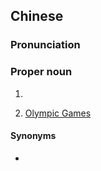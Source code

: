 {{also|世运}}
==Chinese==
{{zh-forms|s=世运}}
{{zh-wp|zh|en:World Games}}

===Pronunciation===
{{zh-pron
|m=Shìyùn
|c=sai3 wan6
|cat=pn
}}

===Proper noun===
{{zh-proper noun}}

# {{zh-short|世界運動會|{{w|World Games}}}}
# {{lb|zh|Hong Kong|informal}} [[Olympic Games]]

====Synonyms====
* {{zh-l|世運會}}